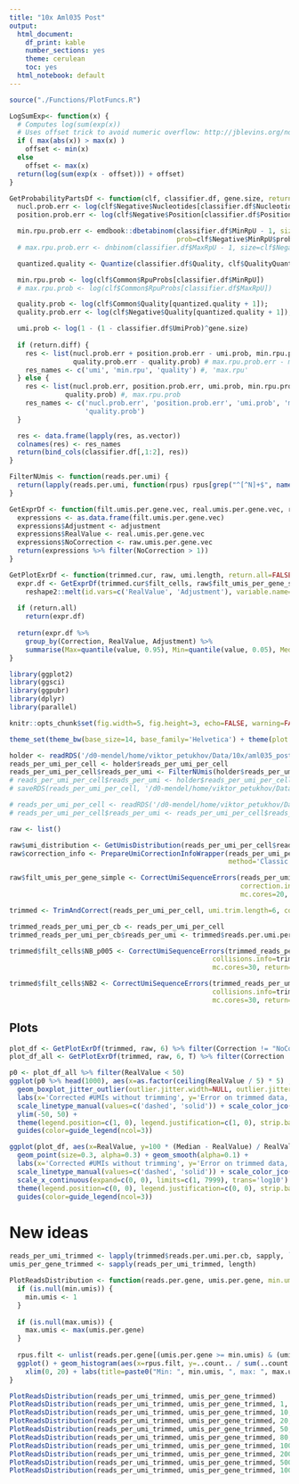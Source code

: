 ```yaml
---
title: "10x Aml035 Post"
output:
  html_document:
    df_print: kable
    number_sections: yes
    theme: cerulean
    toc: yes
  html_notebook: default
---
```



```r
source("./Functions/PlotFuncs.R")

LogSumExp<- function(x) {
  # Computes log(sum(exp(x))
  # Uses offset trick to avoid numeric overflow: http://jblevins.org/notes/log-sum-exp
  if ( max(abs(x)) > max(x) )
    offset <- min(x)
  else
    offset <- max(x)
  return(log(sum(exp(x - offset))) + offset)
}

GetProbabilityPartsDf <- function(clf, classifier.df, gene.size, return.diff=F) {
  nucl.prob.err <- log(clf$Negative$Nucleotides[classifier.df$Nucleotides + 1])
  position.prob.err <- log(clf$Negative$Position[classifier.df$Position + 1])

  min.rpu.prob.err <- emdbook::dbetabinom(classifier.df$MinRpU - 1, size=classifier.df$MinRpU + classifier.df$MaxRpU - 1,
                                          prob=clf$Negative$MinRpU$prob, theta=clf$Negative$MinRpU$theta, log=T)
  # max.rpu.prob.err <- dnbinom(classifier.df$MaxRpU - 1, size=clf$Negative$MaxRpU$size, mu=clf$Negative$MaxRpU$mu, log=T)

  quantized.quality <- Quantize(classifier.df$Quality, clf$QualityQuantBorders)

  min.rpu.prob <- log(clf$Common$RpuProbs[classifier.df$MinRpU])
  # max.rpu.prob <- log(clf$Common$RpuProbs[classifier.df$MaxRpU])

  quality.prob <- log(clf$Common$Quality[quantized.quality + 1]);
  quality.prob.err <- log(clf$Negative$Quality[quantized.quality + 1]);

  umi.prob <- log(1 - (1 - classifier.df$UmiProb)^gene.size)
  
  if (return.diff) {
    res <- list(nucl.prob.err + position.prob.err - umi.prob, min.rpu.prob.err - min.rpu.prob, 
                quality.prob.err - quality.prob) # max.rpu.prob.err - max.rpu.prob, 
    res_names <- c('umi', 'min.rpu', 'quality') #, 'max.rpu'
  } else {
    res <- list(nucl.prob.err, position.prob.err, umi.prob, min.rpu.prob.err, min.rpu.prob, quality.prob.err, #, max.rpu.prob.err
              quality.prob) #, max.rpu.prob
    res_names <- c('nucl.prob.err', 'position.prob.err', 'umi.prob', 'min.rpu.prob.err', 'min.rpu.prob', 'quality.prob.err', 
                   'quality.prob')
  }

  res <- data.frame(lapply(res, as.vector))
  colnames(res) <- res_names
  return(bind_cols(classifier.df[,1:2], res))
}

FilterNUmis <- function(reads.per.umi) {
  return(lapply(reads.per.umi, function(rpus) rpus[grep("^[^N]+$", names(rpus))]))
}

GetExprDf <- function(filt.umis.per.gene.vec, real.umis.per.gene.vec, raw.umis.per.gene.vec, adjustment=FALSE) {
  expressions <- as.data.frame(filt.umis.per.gene.vec)
  expressions$Adjustment <- adjustment
  expressions$RealValue <- real.umis.per.gene.vec
  expressions$NoCorrection <- raw.umis.per.gene.vec
  return(expressions %>% filter(NoCorrection > 1))
}

GetPlotExrDf <- function(trimmed.cur, raw, umi.length, return.all=FALSE) {
  expr.df <- GetExprDf(trimmed.cur$filt_cells, raw$filt_umis_per_gene_simple, trimmed.cur$umis.per.gene, adjustment=T) %>% 
    reshape2::melt(id.vars=c('RealValue', 'Adjustment'), variable.name='Correction') %>% mutate(UmiLen=umi.length)
  
  if (return.all)
    return(expr.df)
  
  return(expr.df %>% 
    group_by(Correction, RealValue, Adjustment) %>% 
    summarise(Max=quantile(value, 0.95), Min=quantile(value, 0.05), Median=median(value)))
}
```

```r
library(ggplot2)
library(ggsci)
library(ggpubr)
library(dplyr)
library(parallel)

knitr::opts_chunk$set(fig.width=5, fig.height=3, echo=FALSE, warning=FALSE, message=FALSE)

theme_set(theme_bw(base_size=14, base_family='Helvetica') + theme(plot.title = element_text(hjust = 0.5)))
```

```r
holder <- readRDS('/d0-mendel/home/viktor_petukhov/Data/10x/aml035_post_transplant/est_10_20_umi_quality/aml035ost_transplant.rds')
reads_per_umi_per_cell <- holder$reads_per_umi_per_cell
reads_per_umi_per_cell$reads_per_umi <- FilterNUmis(holder$reads_per_umi_per_cell$reads_per_umi)
# reads_per_umi_per_cell$reads_per_umi <- holder$reads_per_umi_per_cell$reads_per_umi[1:100000]
# saveRDS(reads_per_umi_per_cell, '/d0-mendel/home/viktor_petukhov/Data/10x/aml035_post_transplant/est_10_20_umi_quality/reads_per_umi_subset.rds')
```

```r
# reads_per_umi_per_cell <- readRDS('/d0-mendel/home/viktor_petukhov/Data/10x/aml035_post_transplant/est_10_20_umi_quality/reads_per_umi_subset.rds')
# reads_per_umi_per_cell$reads_per_umi <- reads_per_umi_per_cell$reads_per_umi[1:1000]
```

<!-- Simple filtration of the raw data -->
```r
raw <- list()

raw$umi_distribution <- GetUmisDistribution(reads_per_umi_per_cell$reads_per_umi, smooth = 10)
raw$correction_info <- PrepareUmiCorrectionInfoWrapper(reads_per_umi_per_cell$reads_per_umi, umi.probabilities=raw$umi_distribution / sum(raw$umi_distribution),
                                                       method='Classic', verbosity.level=2, max.umi.per.gene=NULL, probability.quants.num=NULL)

raw$filt_umis_per_gene_simple <- CorrectUmiSequenceErrors(reads_per_umi_per_cell, raw$umi_distribution, method='Classic',
                                                          correction.info=raw$correction_info,
                                                          mc.cores=20, verbosity.level=2, return='umis')

trimmed <- TrimAndCorrect(reads_per_umi_per_cell, umi.trim.length=6, collisions.adj.step=30, mc.cores.large=20, mc.cores.small=20, verbosity.level=2, prepare.only=F)
```

```r
trimmed_reads_per_umi_per_cb <- reads_per_umi_per_cell
trimmed_reads_per_umi_per_cb$reads_per_umi <- trimmed$reads.per.umi.per.cb

trimmed$filt_cells$NB_p005 <- CorrectUmiSequenceErrors(trimmed_reads_per_umi_per_cb, umi.probabilities=trimmed$umi.probabilities,
                                                   collisions.info=trimmed$collisions.info, correction.info=trimmed$correction.info,
                                                   mc.cores=30, return='umis', verbosity.level=2, error.prior.prob=0.005)

trimmed$filt_cells$NB2 <- CorrectUmiSequenceErrors(trimmed_reads_per_umi_per_cb, umi.probabilities=trimmed$umi.probabilities,
                                                   collisions.info=trimmed$collisions.info, correction.info=trimmed$correction.info,
                                                   mc.cores=30, return='umis', verbosity.level=2)
```

## Plots
```r
plot_df <- GetPlotExrDf(trimmed, raw, 6) %>% filter(Correction != "NoCorrection" & Adjustment | Correction == "NoCorrection" & !Adjustment) %>% dplyr::select(-Adjustment)
plot_df_all <- GetPlotExrDf(trimmed, raw, 6, T) %>% filter(Correction != "NoCorrection" & Adjustment | Correction == "NoCorrection" & !Adjustment)
```

```r
p0 <- plot_df_all %>% filter(RealValue < 50)
ggplot(p0 %>% head(1000), aes(x=as.factor(ceiling(RealValue / 5) * 5) , y=100 * (value - RealValue) / RealValue, color=Correction)) + 
  geom_boxplot_jitter_outlier(outlier.jitter.width=NULL, outlier.jitter.height=1, outlier.size=0.7, outlier.alpha=0.7) +
  labs(x='Corrected #UMIs without trimming', y='Error on trimmed data, %') + 
  scale_linetype_manual(values=c('dashed', 'solid')) + scale_color_jco() +
  ylim(-50, 50) +
  theme(legend.position=c(1, 0), legend.justification=c(1, 0), strip.background =element_blank(), strip.text = element_text(size=14)) + 
  guides(color=guide_legend(ncol=3))
```

```r
ggplot(plot_df, aes(x=RealValue, y=100 * (Median - RealValue) / RealValue, color=Correction)) + 
  geom_point(size=0.3, alpha=0.3) + geom_smooth(alpha=0.1) + 
  labs(x='Corrected #UMIs without trimming', y='Error on trimmed data, %') + 
  scale_linetype_manual(values=c('dashed', 'solid')) + scale_color_jco() +
  scale_x_continuous(expand=c(0, 0), limits=c(1, 7999), trans='log10') + scale_y_continuous(expand=c(0, 0), limits=c(-101, 70)) + 
  theme(legend.position=c(0, 0), legend.justification=c(0, 0), strip.background =element_blank(), strip.text = element_text(size=14)) + 
  guides(color=guide_legend(ncol=3))
```

# New ideas
```r
reads_per_umi_trimmed <- lapply(trimmed$reads.per.umi.per.cb, sapply, `[[`, 1)
umis_per_gene_trimmed <- sapply(reads_per_umi_trimmed, length)

PlotReadsDistribution <- function(reads.per.gene, umis.per.gene, min.umis=NULL, max.umis=NULL) {
  if (is.null(min.umis)) {
    min.umis <- 1
  }
  
  if (is.null(max.umis)) {
    max.umis <- max(umis.per.gene)
  }
  
  rpus.filt <- unlist(reads.per.gene[(umis.per.gene >= min.umis) & (umis.per.gene <= max.umis)])
  ggplot() + geom_histogram(aes(x=rpus.filt, y=..count.. / sum(..count..)), bins=50) + 
    xlim(0, 20) + labs(title=paste0("Min: ", min.umis, ", max: ", max.umis), x='Reads per UMI', y='#UMIs')
}

PlotReadsDistribution(reads_per_umi_trimmed, umis_per_gene_trimmed)
PlotReadsDistribution(reads_per_umi_trimmed, umis_per_gene_trimmed, 1, 10)
PlotReadsDistribution(reads_per_umi_trimmed, umis_per_gene_trimmed, 10, 20)
PlotReadsDistribution(reads_per_umi_trimmed, umis_per_gene_trimmed, 20, 50)
PlotReadsDistribution(reads_per_umi_trimmed, umis_per_gene_trimmed, 50, 80)
PlotReadsDistribution(reads_per_umi_trimmed, umis_per_gene_trimmed, 80, 100)
PlotReadsDistribution(reads_per_umi_trimmed, umis_per_gene_trimmed, 100, 200)
PlotReadsDistribution(reads_per_umi_trimmed, umis_per_gene_trimmed, 200, 500)
PlotReadsDistribution(reads_per_umi_trimmed, umis_per_gene_trimmed, 500, 1000)
PlotReadsDistribution(reads_per_umi_trimmed, umis_per_gene_trimmed, 1000)
```
